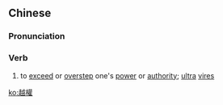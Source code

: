 {{also|越权}}
==Chinese==
{{zh-forms|s=越权}}

===Pronunciation===
{{zh-pron
|m=yuèquán
|c=jyut6 kyun4
|mn=qz,tw,xm,zz:oa̍t-koân/twv:oa̍t-khoân
|cat=v
}}

===Verb===
{{zh-verb}}

# to [[exceed]] or [[overstep]] one's [[power]] or [[authority]]; [[ultra]] [[vire]]s

[[ko:越權]]